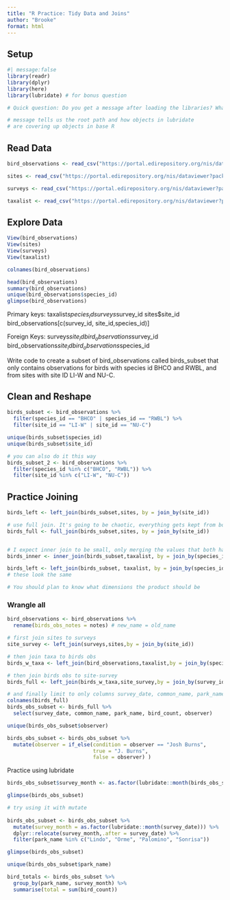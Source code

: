 ```yaml
---
title: "R Practice: Tidy Data and Joins"
author: "Brooke"
format: html
---
```


## Setup
```r
#| message:false
library(readr)
library(dplyr)
library(here)
library(lubridate) # for bonus question

# Quick question: Do you get a message after loading the libraries? What is it telling you? Talk to your neighbor about it or write a note in your qmd.

# message tells us the root path and how objects in lubridate 
# are covering up objects in base R
```

## Read Data
```r
bird_observations <- read_csv("https://portal.edirepository.org/nis/dataviewer?packageid=knb-lter-cap.256.10&entityid=53edaa7a0e083013d9bf20322db1780e")

sites <- read_csv("https://portal.edirepository.org/nis/dataviewer?packageid=knb-lter-cap.256.10&entityid=81bf72420e69077097fb0790dcdc63a6")

surveys <- read_csv("https://portal.edirepository.org/nis/dataviewer?packageid=knb-lter-cap.256.10&entityid=b2466fa5cb5ed7ee1ea91398fc291c59")

taxalist <- read_csv("https://portal.edirepository.org/nis/dataviewer?packageid=knb-lter-cap.256.10&entityid=58f863b7e3066e68536a9cacdc7bd58e")
```

## Explore Data
```r
View(bird_observations)
View(sites)
View(surveys)
View(taxalist)

colnames(bird_observations)

head(bird_observations)
summary(bird_observations)
unique(bird_observations$species_id)
glimpse(bird_observations)
```

Primary keys:
taxalist$species_id
surveys$survey_id 
sites$site_id
bird_observations[c(survey_id, site_id,species_id)]

Foreign Keys:
surveys$site_id
bird_observations$survey_id
bird_observations$site_id
bird_observations$species_id


Write code to create a subset of bird_observations called birds_subset that only contains observations for birds with species id BHCO and RWBL, and from sites with site ID LI-W and NU-C.

## Clean and Reshape
```r
birds_subset <- bird_observations %>% 
  filter(species_id == "BHCO" | species_id == "RWBL") %>% 
  filter(site_id == "LI-W" | site_id == "NU-C")

unique(birds_subset$species_id)
unique(birds_subset$site_id)

# you can also do it this way
birds_subset_2 <- bird_observations %>% 
  filter(species_id %in% c("BHCO", "RWBL")) %>% 
  filter(site_id %in% c("LI-W", "NU-C"))
```

## Practice Joining
```r
birds_left <- left_join(birds_subset,sites, by = join_by(site_id))

# use full join. It's going to be chaotic, everything gets kept from both. It will contain all the site data for non-focal sites
birds_full <- full_join(birds_subset,sites, by = join_by(site_id))


# I expect inner join to be small, only merging the values that both have in common. but if our taxa list doesn't have our species, we will lose those data
birds_inner <- inner_join(birds_subset,taxalist, by = join_by(species_id))

birds_left <- left_join(birds_subset, taxalist, by = join_by(species_id))
# these look the same

# You should plan to know what dimensions the product should be
```

### Wrangle all 
```r
bird_observations <- bird_observations %>% 
  rename(birds_obs_notes = notes) # new_name = old_name

# first join sites to surveys
site_survey <- left_join(surveys,sites,by = join_by(site_id))

# then join taxa to birds obs
birds_w_taxa <- left_join(bird_observations,taxalist,by = join_by(species_id))

# then join birds obs to site-survey
birds_full <- left_join(birds_w_taxa,site_survey,by = join_by(survey_id,site_id))

# and finally limit to only columns survey_date, common_name, park_name, bird_count, and observer.
colnames(birds_full)
birds_obs_subset <- birds_full %>% 
  select(survey_date, common_name, park_name, bird_count, observer)

unique(birds_obs_subset$observer)

birds_obs_subset <- birds_obs_subset %>% 
  mutate(observer = if_else(condition = observer == "Josh Burns",
                            true = "J. Burns",
                            false = observer) )

```

Practice using lubridate

```r

birds_obs_subset$survey_month <- as.factor(lubridate::month(birds_obs_subset$survey_date))

glimpse(birds_obs_subset)

# try using it with mutate
   
birds_obs_subset <- birds_obs_subset %>% 
  mutate(survey_month = as.factor(lubridate::month(survey_date))) %>% 
  dplyr::relocate(survey_month,.after = survey_date) %>% 
  filter(park_name %in% c("Lindo", "Orme", "Palomino", "Sonrisa"))

glimpse(birds_obs_subset)

unique(birds_obs_subset$park_name)

bird_totals <- birds_obs_subset %>% 
  group_by(park_name, survey_month) %>% 
  summarise(total = sum(bird_count))
                                               
```

